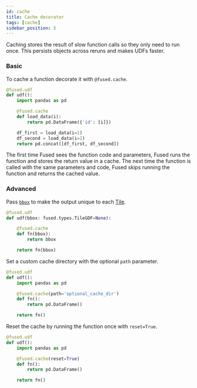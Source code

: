 ```yaml
---
id: cache
title: Cache decorator
tags: [cache]
sidebar_position: 5
---
```


Caching stores the result of slow function calls so they only need to run once. This persists objects across reruns and makes UDFs faster.

### Basic

To cache a function decorate it with `@fused.cache`.

```python showLineNumbers
@fused.udf
def udf():
    import pandas as pd

    @fused.cache
    def load_data(i):
        return pd.DataFrame({'id': [i]})

    df_first = load_data(i=1)
    df_second = load_data(i=2)
    return pd.concat([df_first, df_second])
```

The first time Fused sees the function code and parameters, Fused runs the function and stores the return value in a cache. The next time the function is called with the same parameters and code, Fused skips running the function and returns the cached value.
### Advanced


Pass [`bbox`](/core-concepts/filetile/#the-bbox-object) to make the output unique to each [Tile](/core-concepts/filetile/#tile).


```python showLineNumbers
@fused.udf
def udf(bbox: fused.types.TileGDF=None):

    @fused.cache
    def fn(bbox):
        return bbox

    return fn(bbox)
```


Set a custom cache directory with the optional `path` parameter.

```python showLineNumbers
@fused.udf
def udf():
    import pandas as pd

    @fused.cache(path='optional_cache_dir')
    def fn():
        return pd.DataFrame()

    return fn()
```



Reset the cache by running the function once with `reset=True`.

```python showLineNumbers
@fused.udf
def udf():
    import pandas as pd

    @fused.cache(reset=True)
    def fn():
        return pd.DataFrame()

    return fn()
```
